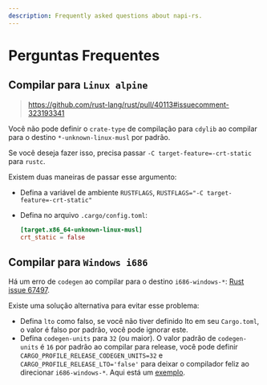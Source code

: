 ```yaml
---
description: Frequently asked questions about napi-rs.
---
```


# Perguntas Frequentes

## Compilar para `Linux alpine`

> https://github.com/rust-lang/rust/pull/40113#issuecomment-323193341

Você não pode definir o `crate-type` de compilação para `cdylib` ao compilar para o destino `*-unknown-linux-musl` por padrão.

Se você deseja fazer isso, precisa passar `-C target-feature=-crt-static` para `rustc`.

Existem duas maneiras de passar esse argumento:

- Defina a variável de ambiente `RUSTFLAGS`, `RUSTFLAGS="-C target-feature=-crt-static"`
- Defina no arquivo `.cargo/config.toml`:

  ```toml
  [target.x86_64-unknown-linux-musl]
  crt_static = false
  ```

## Compilar para `Windows i686`

Há um erro de `codegen` ao compilar para o destino `i686-windows-*`: [Rust issue 67497](https://github.com/rust-lang/rust/issues/67497).

Existe uma solução alternativa para evitar esse problema:

- Defina `lto` como falso, se você não tiver definido lto em seu `Cargo.toml`, o valor é falso por padrão, você pode ignorar este.
- Defina `codegen-units` para `32` (ou maior). O valor padrão de `codegen-units` é `16` por padrão ao compilar para release, você pode definir `CARGO_PROFILE_RELEASE_CODEGEN_UNITS=32` e `CARGO_PROFILE_RELEASE_LTO='false'` para deixar o compilador feliz ao direcionar `i686-windows-*`. Aqui está um [exemplo](https://github.com/napi-rs/package-template/blob/main/.github/workflows/CI.yaml#L90).
